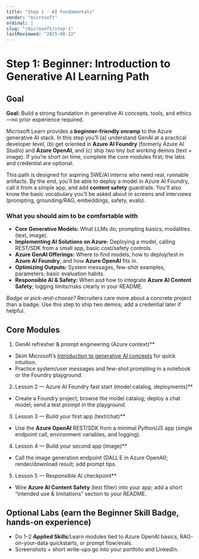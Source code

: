 ```yaml
---
title: "Step 1 · AI Fundamentals"
vendor: "microsoft"
ordinal: 1
slug: "/microsoft/step-1"
lastReviewed: "2025-08-22"
---
```



<StepPageLayout vendor="microsoft" step="beginner">

# Step 1: Beginner: Introduction to Generative AI Learning Path 

## Goal  
**Goal:** Build a strong foundation in generative AI concepts, tools, and ethics—no prior experience required.

Microsoft Learn provides a **beginner-friendly onramp** to the Azure generative AI stack. In this step you’ll (a) understand GenAI at a practical developer level, (b) get oriented in **Azure AI Foundry** (formerly Azure AI Studio) and **Azure OpenAI**, and (c) ship two tiny but working demos (text + image). If you’re short on time, complete the core modules first; the labs and credential are optional.

This path is designed for aspiring SWE/AI interns who need real, runnable artifacts. By the end, you’ll be able to deploy a model in Azure AI Foundry, call it from a simple app, and add **content safety** guardrails. You’ll also know the basic vocabulary you’ll be asked about in screens and interviews (prompting, grounding/RAG, embeddings, safety, evals).

### What you should aim to be comfortable with
* **Core Generative Models:** What LLMs do; prompting basics; modalities (text, image).  
* **Implementing AI Solutions on Azure:** Deploying a model, calling REST/SDK from a small app, basic cost/safety controls.  
* **Azure GenAI Offerings:** Where to find models, how to deploy/test in **Azure AI Foundry**, and how **Azure OpenAI** fits in.  
* **Optimizing Outputs:** System messages, few-shot examples, parameters; basic evaluation habits.  
* **Responsible AI & Safety:** When and how to integrate **Azure AI Content Safety**; logging limits/risks clearly in your README.

<div className="bg-blue-50 rounded-lg p-6">
  <em>Badge or pick-and-choose?</em> Recruiters care more about a concrete project than a badge. Use this step to ship two demos; add a credential later if helpful.
</div>

## Core Modules
1. GenAI refresher & prompt engineering (Azure context)**  
- Skim Microsoft’s [Introduction to generative AI concepts](https://learn.microsoft.com/en-us/training/modules/fundamentals-generative-ai/) for quick intuition.  
- Practice system/user messages and few-shot prompting in a notebook or the Foundry playground.

2. Lesson 2 — Azure AI Foundry fast start (model catalog, deployments)**  
- Create a Foundry project; browse the model catalog; deploy a chat model; send a test prompt in the playground.

3. Lesson 3 — Build your first app (text/chat)**  
- Use the **Azure OpenAI** REST/SDK from a minimal Python/JS app (single endpoint call, environment variables, and logging).

4. Lesson 4 — Build your second app (image)**  
- Call the image generation endpoint (DALL·E in Azure OpenAI); render/download result; add prompt tips.

5. Lesson 5 — Responsible AI checkpoint**  
- Wire **Azure AI Content Safety** (text filter) into your app; add a short “intended use & limitations” section to your README.

## Optional Labs (earn the Beginner Skill Badge, hands-on experience)
- Do 1–2 **Applied Skills**/Learn modules tied to Azure OpenAI basics, RAG-on-your-data quickstarts, or prompt flow/evals.  
- Screenshots + short write-ups go into your portfolio and LinkedIn.

</StepPageLayout>

